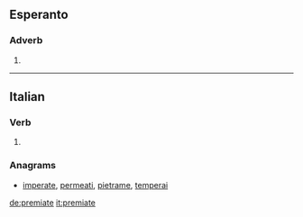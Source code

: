 ==Esperanto==

===Adverb===
{{eo-part|premi|ate}}

# {{eo-form of|premi|ate}}

----

==Italian==

===Verb===
{{head|it|verb form}}

# {{inflection of|premere||2|p|pres|sub|lang=it}}

===Anagrams===
* [[imperate#Italian|imperate]], [[permeati#Italian|permeati]], [[pietrame#Italian|pietrame]], [[temperai#Italian|temperai]]

[[de:premiate]]
[[it:premiate]]